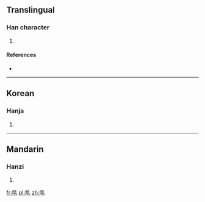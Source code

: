 ==Translingual==

===Han character===
{{Han char|rn=30|rad=口|as=08|sn=11|four=|canj=口月木山 (RBDU)|ids=⿰[[口]][[乳]]}}

# {{defn|Han|sort=口08}}

====References====
* {{Han ref|kx=0194.220|dkj=03793|dj=0414.270|hdz=10643.050|uh=5542|ud=21826}}

----

==Korean==

===Hanja===
{{ko-hanja|hangeul=뇨|rv=nyo|mr=nyo}}

# {{defn|lang=ko|sort=口08}}

----

==Mandarin==

===Hanzi===
{{cmn-hanzi|pin=[[nòu]] ([[nou4]]), [[zhòu]] ([[zhou4]])|wg=nou<sup>4</sup>, chou<sup>4</sup>}}

# {{defn|lang=cmn|sort=口08}}

[[fr:啂]]
[[pl:啂]]
[[zh:啂]]